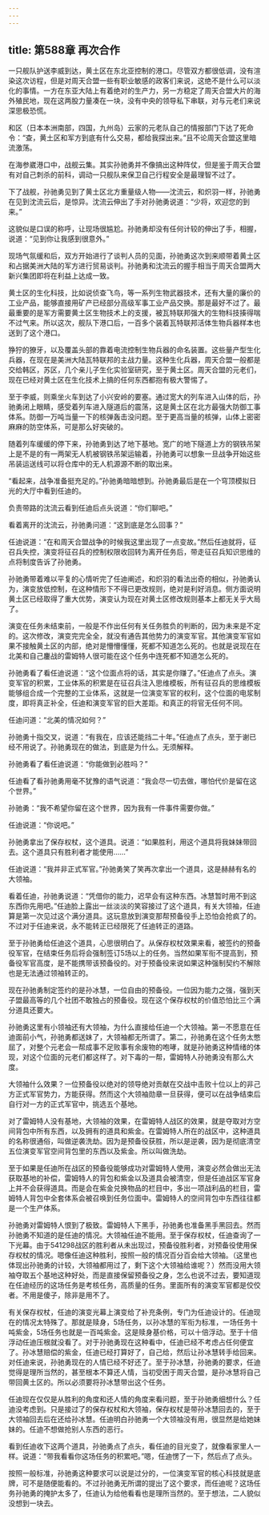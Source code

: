 ```yaml
---
---
---
```

title: 第588章 再次合作
---



一只舰队护送李威到达，黄土区在东北亚控制的港口。尽管双方都很低调，没有渲染这次访程，但是对周天合盟一些有职业敏感的政客们来说，这绝不是什么可以淡化的事情。一方在东亚大陆上有着绝对的生产力，另一方稳定了周天合盟大片的海外殖民地，现在这两股力量凑在一块，没有中央的领导私下串联，对与元老们来说深思极恐慌。

和区（日本本洲南部，四国，九州岛）云家的元老队自己的情报部门下达了死命令：“查，黄土区和军方到底有什么交易，都给我探出来。”且不论周天合盟这里暗流激荡。

在海参崴港口中，战舰云集。其实孙驰勇并不像搞出这种阵仗，但是鉴于周天合盟有对自己刺杀的前科，调动一只舰队来保卫自己行程安全是最理智不过了。

下了战舰，孙驰勇见到了黄土区北方重量级人物——沈流云，和炽羽一样，孙驰勇在见到沈流云后，是惊异。沈流云伸出了手对孙驰勇说道：“少将，欢迎您的到来。”

这貌似是口误的称呼，让现场很尴尬。孙驰勇却没有任何计较的伸出了手，相握，说道：“见到你让我感到很意外。”

现场气氛缓和后，双方开始进行了谈判人员的见面，孙驰勇这次到来顺带着黄土区和占据美洲大陆的军方进行贸易谈判。孙驰勇和沈流云的握手相当于周天合盟两大新兴集团即将在利益上达成一致。

黄土区的生化科技，比如说侦查飞鸟，等一系列生物武器技术，还有大量的廉价的工业产品，能够直接用矿产已经部分高级军事工业产品交换。那是最好不过了。最最重要的是军方需要黄土区生物技术上的支援，被瓦特联邦强大的生物科技揍得喘不过气来。所以这次，舰队下港口后，一百多个装着瓦特联邦活体生物兵器样本也送到了这个港口。

狰狞的獠牙，以及覆盖头部的靠着电流控制生物兵器的命名装置。这些量产型生化兵器，在现在是美洲大陆瓦特联邦的主战力量。这种生化兵器，周天合盟一般都是交给韩区，苏区，几个亲儿子生化实验室研究，至于黄土区。周天合盟的元老们，现在已经对黄土区在生化技术上搞的任何东西都抱有极大警惕了。

至于李威，则乘坐火车到达了小兴安岭的要塞。通过宽大的列车进入山体的后，孙驰勇闭上眼睛，感受着列车进入隧道后的震荡，这是黄土区在北方最强大防御工事体系。防御一万吨当量一下的核弹轰击没问题。至于更高当量的核弹，山体上密密麻麻的防空体系，可是那么好突破的。

随着列车缓缓的停下来，孙驰勇到达了地下基地。宽广的地下隧道上方的钢铁吊架上是不是的有一两架无人机被钢铁吊架运输着，孙驰勇可以想象一旦战争开始这些吊装运送线可以将仓库中的无人机源源不断的取出来。

“看起来，战争准备挺充足的。”孙驰勇暗暗想到。孙驰勇最后是在一个穹顶模拟日光的大厅中看到任迪的。

负责带路的沈流云看到任迪后点头说道：“你们聊吧。”

看着离开的沈流云，孙驰勇问道：“这到底是怎么回事？”

任迪说道：“在和周天合盟战争的时候我这里出现了一点变故。”然后任迪就将，征召兵失控，演变将征召兵的控制权限收回转为离开任务后，带走征召兵知识思维的点将制度告诉了孙驰勇。

孙驰勇带着难以平复的心情听完了任迪阐述，和炽羽的看法出奇的相似，孙驰勇认为，演变放低控制，在这种情形下不得已更改规则，绝对是利好消息。侧方面说明黄土区已经取得了重大优势，演变认为现在对黄土区修改规则基本上都无关乎大局了。

演变在任务未结束前，一般是不作出任何有关任务胜负的判断的，因为未来是不定的。这次修改，演变完完全全，就没有通告其他势力的演变军官。其他演变军官如果不接触黄土区的内部，绝对是懵懵懂懂，死都不知道怎么死的。也就是说现在在北美和自己鏖战的雷姆特人很可能在这个任务中连死都不知道怎么死的。

孙驰勇看了看任迪说道：“这个位面点将的话，其实是你赚了。”任迪点了点头。演变军官的积累，工业体系的积累是在征召兵注入思维模板，所有征召兵的思维模板能够组合成一个完整的工业体系，这就是一位演变军官的权利，这个位面的电浆制度，即将真正补全，任迪和演变军官的巨大差距。和真正的将官无任何不同。

任迪问道：“北美的情况如何？”

孙驰勇十指交叉，说道：“有我在，应该还能挡二十年。”任迪点了点头，至于谢已经不用说了。孙驰勇现在的做法，到底是为什么。无须解释。

孙驰勇看了看任迪说道：“你能做到必胜吗？”

任迪看了看孙驰勇用毫不犹豫的语气说道：“我会尽一切去做，哪怕代价是留在这个世界。”

孙驰勇：“我不希望你留在这个世界，因为我有一件事件需要你做。”

任迪说道：“你说吧。”

孙驰勇拿出了保存权杖，这个道具。说道：“如果胜利，用这个道具将我妹妹带回去。这个道具只有胜利者才能使用……”

任迪说道：“我并非正式军官。”孙驰勇笑了笑再次拿出一个道具，这是赫赫有名的大领袖。

看着任迪，孙驰勇说道：“凭借你的能力，迟早会有这种东西。冰慧暂时用不到这东西你先用吧。”任迪脸上露出一丝淡淡的笑容接过了这个道具，有关大领袖，任迪算是第一次见过这个满分道具。这玩意放到演变那帮预备役手上恐怕会抢疯了的。不过对于任迪来说，永不能转正已经限死了任迪转正的道路。

至于孙驰勇给任迪这个道具，心思很明白了。从保存权杖效果来看，被签约的预备役军官，在结束任务后将会强制签订5场以上的任务。当然如果军衔不提高到，预备役军官高度，是不能携带该预备役的。对于预备役来说如果这种强制契约不解除也是无法通过领袖转正的。

现在孙驰勇制定签约的是孙冰慧，一位自由的预备役。一位因为能力之强，强到天子盟最高等的几个社团不敢独占的预备役。现在这个保存权杖的价值恐怕比三个满分道具还要大。

孙驰勇这里有小领袖还有大领袖，为什么直接给任迪一个大领袖。第一不愿意在任迪面前小气，孙驰勇都送妹了，大领袖都无所谓了。第二，孙驰勇在这个任务太憋屈了，对整个元老会一帮成事不足败事有余废物的咆哮，就是孙驰勇这种情绪的体现，对这个位面的元老们都这样了。对下毒的一帮，雷姆特人孙驰勇没有那么大度。

大领袖什么效果？一位预备役以绝对的领导绝对贡献在交战中击败十位以上的非己方正式军官势力，方能获得。然而这个大领袖勋章一旦获得，便可以在战争结束后自行对一方的正式军官中，挑选五个基地。

对了雷姆特人没有基地，大领袖的效果，在雷姆特人战区的效果，就是夺取对方空间背包中所有东西，以及拥有的道具和紫金。在雷姆特人所在的战区中，这种道具的名称很通俗，叫做逆袭洗劫。因为是预备役获胜，所以是逆袭，因为是彻底清空五位演变军官空间背包里的东西以及紫金。所以叫做洗劫。

至于如果是任迪所在战区的预备役能够成功对雷姆特人使用，演变必然会做出无法获取基地的补偿，雷姆特人的背包和紫金以及道具会被清空，但是任迪战区军官身上并不会获得道具。而是会在紫金兑换物品的栏目中，多出一项战利品的栏目，雷姆特人背包中全套体系会被召唤到任务位面中。雷姆特人的空间背包中东西往往都是一个生产体系。

孙驰勇对雷姆特人恨到了极致。雷姆特人下黑手，孙驰勇也准备黑手黑回去。然而孙驰勇不知道的是任迪的情况。大领袖任迪不能用。至于保存权杖，任迪查询了一下光幕。由于541298战区的胜利者从未出现过，预备役胜利者，对预备役使用保存权杖的情况。嗯像任迪这种胜利，按照一般的情况百分百会给大领袖。（这里也体现出孙驰勇的计较，大领袖都用过了，剩下这个大领袖给谁呢？）然而没用大领袖夺取五个基地这种好处，而是直接保留预备役之身，怎么也说不过去，要知道现在任迪经历的这场任务是考核任务，高质量的任务。里面所有的演变军官都是佼佼者。不用是傻子，除非是用不了。

有关保存权杖，任迪的演变光幕上演变给了补充条例，专门为任迪设计的。任迪现在的情况太特殊了。那就是赎身，5场任务，以孙冰慧的军衔为标准，一场任务十吨紫金，5场任务也就是一百吨紫金。这是赎身基价格，可以十倍浮动。至于十倍浮动任迪压根就没看了。对于孙驰勇现在这种看中，任迪已经不考虑占任何便宜了。孙冰慧赔偿的紫金，任迪已经打算好了，自己给，然后让孙冰慧转手给回来。对任迪来说，孙驰勇现在的人情已经不好还了。至于孙冰慧，孙驰勇的要求，任迪觉得是理所当然的，甚至根本不算还人情，当初受困于周天合盟，是孙冰慧将自己带回黄土区的。所以必须要将孙冰慧带出这个任务。

任迪现在仅仅是从胜利的角度和还人情的角度来看问题，至于孙驰勇细想什么？任迪没考虑到。只是接过了的保存权杖和大领袖，保存权杖是带孙冰慧回去的，至于大领袖回去后在还给孙冰慧。任迪明白孙驰勇一个大领袖没有用，很显然是给她妹妹的。任迪不想做抢别人东西的恶行。

看到任迪收下这两个道具，孙驰勇点了点头，看任迪的目光变了，就像看家里人一样。说道：“带我看看你这场任务的积累吧。”嗯，任迪愣了一下，然后点了点头。

按照一般标准，孙驰勇这种要求可以说是过分的，一位演变军官的核心科技就是底牌，可不是随便能看的。不过孙驰勇无所谓的提出了这个要求，而任迪呢？这场任务孙驰勇的掩护太多了，任迪认为给他看看也是理所当然的。至于想法，二人貌似没想到一块去。